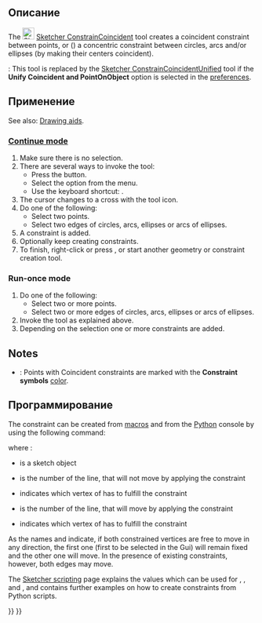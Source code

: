 <languages/>

<div class="mw-translate-fuzzy">
{{Docnav/ru
|[[Sketcher_ToggleConstruction/ru|Переключить вспомогательную геометрию]]
|[[Sketcher_ConstrainPointOnObject/ru|Ограничить точку на объекте]]
|[[Sketcher_Workbench/ru|Sketcher]]
|IconL=Sketcher_ToggleConstruction.svg
|IconR=Constraint_PointOnObject.svg
|IconC=Workbench_Sketcher.svg
}}
</div>

<div class="mw-translate-fuzzy">
{{GuiCommand/ru
|Name/ru=Ограничение наложения точек
|Name=Sketcher_ConstrainCoincident
|MenuLocation=Sketch → Ограничения эскиза → Ограничение наложения точек
|Workbenches=[[Sketcher_Workbench/ru|Sketcher]]
|Shortcut={{KEY|C}}
|SeeAlso=[[Sketcher_ConstrainLock/ru|Ограничение положения]], [[Sketcher_ConstrainPointOnObject/ru|Ограничить точку на объекте]]
}}
</div>

<span id="Description"></span>
==Описание== 

The [[Image:Sketcher_ConstrainCoincident.svg|24px]] [[Sketcher_ConstrainCoincident|Sketcher ConstrainCoincident]] tool creates a coincident constraint between points, or ({{Version|0.21}}) a concentric constraint between circles, arcs and/or ellipses (by making their centers coincident).

{{Version|1.0}}: This tool is replaced by the [[Sketcher_ConstrainCoincidentUnified|Sketcher ConstrainCoincidentUnified]] tool if the '''Unify Coincident and PointOnObject''' option is selected in the [[Sketcher_Preferences#General|preferences]].

<span id="Usage"></span>
==Применение==

See also: [[Sketcher_Workbench#Drawing_aids|Drawing aids]].

===[[Sketcher_Workbench#Continue_modes|Continue mode]]===

# Make sure there is no selection.
# There are several ways to invoke the tool: 
#* Press the {{Button|[[Image:Sketcher_ConstrainCoincident.svg|16px]] [[Sketcher_ConstrainCoincident|Constrain coincident]]}} button.
#* Select the {{MenuCommand|Sketch → Sketcher constraints → [[Image:Sketcher_ConstrainCoincident.svg|16px]] Constrain coincident}} option from the menu.
#* Use the keyboard shortcut: {{KEY|C}}.
# The cursor changes to a cross with the tool icon.
# Do one of the following:
#* Select two points.
#* Select two edges of circles, arcs, ellipses or arcs of ellipses.
# A constraint is added.
# Optionally keep creating constraints.
# To finish, right-click or press {{KEY|Esc}}, or start another geometry or constraint creation tool.

===Run-once mode===

# Do one of the following:
#* Select two or more points.
#* Select two or more edges of circles, arcs, ellipses or arcs of ellipses.
# Invoke the tool as explained above.
# Depending on the selection one or more constraints are added.

==Notes==

* {{Version|1.0}}: Points with Coincident constraints are marked with the '''Constraint symbols''' [[Sketcher_Preferences#Display|color]].

<span id="Scripting"></span>
==Программирование==

The constraint can be created from [[Macros|macros]] and from the [[Python|Python]] console by using the following command:

{{Code|code=Sketch.addConstraint(Sketcher.Constraint('Coincident',LineFixed,PointOfLineFixed,LineMoving,PointOfLineMoving)) }}

where :
* {{incode|Sketch}} is a sketch object
* {{incode|LineFixed}} is the number of the line, that will not move  by applying the constraint
* {{incode|PointOfLineFixed}} indicates which vertex of {{incode|LineFixed}} has to fulfill the constraint
* {{incode|LineMoving}} is the number of the line, that will move by applying the constraint
* {{incode|PointOfLineMoving}} indicates which vertex of {{incode|LineMoving}} has to fulfill the constraint

As the names {{incode|LineFixed}} and {{incode|LineMoving}} indicate, if both constrained vertices are free to move in any direction, the first one (first to be selected in the Gui) will remain fixed and the other one will move. In the presence of existing constraints, however, both edges may move.

The [[Sketcher_scripting|Sketcher scripting]] page explains the values which can be used for {{incode|LineFixed}}, {{incode|PointOfLineFixed}}, {{incode|LineMoving}} and {{incode|PointOfLineMoving}}, and contains further examples on how to create constraints from Python scripts.


<div class="mw-translate-fuzzy">
{{Docnav/ru
|[[Sketcher_ToggleConstruction/ru|Переключить вспомогательную геометрию]]
|[[Sketcher_ConstrainPointOnObject/ru|Ограничить точку на объекте]]
|[[Sketcher_Workbench/ru|Sketcher]]
|IconL=Sketcher_ToggleConstruction.svg
|IconR=Constraint_PointOnObject.svg
|IconC=Workbench_Sketcher.svg
}}
</div>

{{Sketcher_Tools_navi{{#translation:}}}}
{{Userdocnavi{{#translation:}}}}